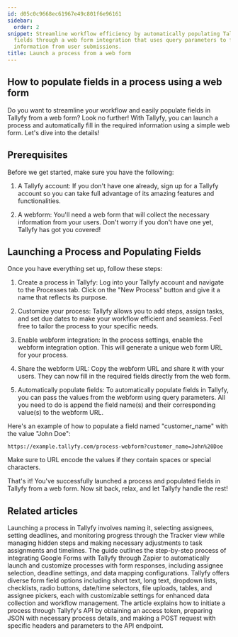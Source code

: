```yaml
---
id: d05c0c9668ec61967e49c801f6e96161
sidebar:
  order: 2
snippet: Streamline workflow efficiency by automatically populating Tallyfy process
  fields through a web form integration that uses query parameters to fill required
  information from user submissions.
title: Launch a process from a web form
---
```


## How to populate fields in a process using a web form

Do you want to streamline your workflow and easily populate fields in Tallyfy from a web form? Look no further! With Tallyfy, you can launch a process and automatically fill in the required information using a simple web form. Let's dive into the details!

## Prerequisites

Before we get started, make sure you have the following:

1. A Tallyfy account: If you don't have one already, sign up for a Tallyfy account so you can take full advantage of its amazing features and functionalities.

2. A webform: You'll need a web form that will collect the necessary information from your users. Don't worry if you don't have one yet, Tallyfy has got you covered!

## Launching a Process and Populating Fields

Once you have everything set up, follow these steps:

1. Create a process in Tallyfy: Log into your Tallyfy account and navigate to the Processes tab. Click on the "New Process" button and give it a name that reflects its purpose.

2. Customize your process: Tallyfy allows you to add steps, assign tasks, and set due dates to make your workflow efficient and seamless. Feel free to tailor the process to your specific needs.

3. Enable webform integration: In the process settings, enable the webform integration option. This will generate a unique web form URL for your process.

4. Share the webform URL: Copy the webform URL and share it with your users. They can now fill in the required fields directly from the web form.

5. Automatically populate fields: To automatically populate fields in Tallyfy, you can pass the values from the webform using query parameters. All you need to do is append the field name(s) and their corresponding value(s) to the webform URL.

Here's an example of how to populate a field named "customer_name" with the value "John Doe":

```
https://example.tallyfy.com/process-webform?customer_name=John%20Doe
```

Make sure to URL encode the values if they contain spaces or special characters.

That's it! You've successfully launched a process and populated fields in Tallyfy from a web form. Now sit back, relax, and let Tallyfy handle the rest!


## Related articles
<CardGrid>
<LinkTitleCard header="<b>Launching > Launch manually</b>" href="/products/pro/launching/how-can-i-launch-a-process-in-tallyfy/" > Launching a process in Tallyfy involves naming it, selecting assignees, setting deadlines, and monitoring progress through the Tracker view while managing hidden steps and making necessary adjustments to task assignments and timelines. </LinkTitleCard>
<LinkTitleCard header="<b>Zapier > Action to 'Launch Process'</b>" href="/products/pro/integrations/middleware/zapier/how-to-customize-your-tallyfy-zap-for-launch-process/" > The guide outlines the step-by-step process of integrating Google Forms with Tallyfy through Zapier to automatically launch and customize processes with form responses, including assignee selection, deadline settings, and data mapping configurations. </LinkTitleCard>
<LinkTitleCard header="<b>Tasks > Types of form fields</b>" href="/products/pro/tracking-and-tasks/tasks/what-are-form-fields-in-tallyfy/" > Tallyfy offers diverse form field options including short text, long text, dropdown lists, checklists, radio buttons, date/time selectors, file uploads, tables, and assignee pickers, each with customizable settings for enhanced data collection and workflow management. </LinkTitleCard>
<LinkTitleCard header="<b>Open Api > Launch a process using Tallyfy API</b>" href="/products/pro/integrations/open-api/how-to-start-a-process-using-tallyfy-api/" > The article explains how to initiate a process through Tallyfy's API by obtaining an access token, preparing JSON with necessary process details, and making a POST request with specific headers and parameters to the API endpoint. </LinkTitleCard>
</CardGrid>